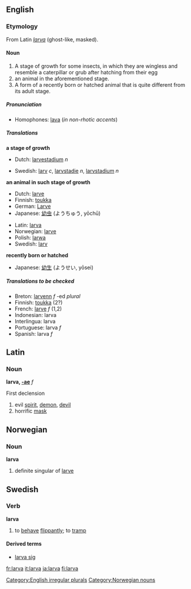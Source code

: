 ==English==
===Etymology===
From Latin ''[[larva#Latin|larva]]'' (ghost-like, masked).

====Noun====
{{sb2|'''larva'''|'''[[larvae]] '''or, incorrectly,''' [[larvas]]'''}}

<!--Is the first meaning correct?-->

#A stage of growth for some insects, in which they are wingless and resemble a caterpillar or grub after hatching from their egg
#an animal in the aforementioned stage.
#A form of a recently born or hatched animal that is quite different from its adult stage. 

=====Pronunciation=====
*Homophones: [[lava]] (''in non-rhotic accents'')

=====Translations=====
'''a stage of growth'''
{{top}}
*Dutch: [[larvestadium]] ''n''
{{mid}}
*Swedish: [[larv]] ''c'', [[larvstadie]] ''n'', [[larvstadium]] ''n''
{{bottom}}

'''an animal in such stage of growth'''
{{top}}
*Dutch: [[larve]] {{f}}
*Finnish: [[toukka]]
*German: [[Larve]] {{f}}
*Japanese: [[幼虫]] (ようちゅう, yōchū) 
{{mid}}
*Latin:  [[larva]] {{f}}
*Norwegian: [[larve]] {{mf}}
*Polish: [[larwa]] {{f}}
*Swedish: [[larv]] {{c}}
{{bottom}}

'''recently born or hatched'''
{{top}}
{{mid}}
*Japanese: [[幼生]] (ようせい, yōsei)
{{bottom}}

=====Translations to be checked=====
<!--Remove this section once all of the translations below have been moved into the tables above.-->
{{checktrans}}

*Breton: [[larvenn]] ''f'' -ed ''plural''
*Finnish: [[toukka]] (2?)
*French: [[larve]] ''f'' (1,2)
*Indonesian: larva
*Interlingua: larva
*Portuguese: larva ''f''
*Spanish: larva ''f''

[[Category:English irregular plurals]]

==Latin==
===Noun===
'''larva, [[Wiktionary Appendix:Latin first declension|-ae]]''' ''f''

First declension

#evil [[spirit]], [[demon]], [[devil]]
#horrific [[mask]]

==Norwegian==
===Noun===
[[Category:Norwegian nouns]]
'''larva'''
#definite singular of [[larve]]

==Swedish==
===Verb===
'''larva'''
# to [[behave]] [[flippantly]]; to [[tramp]]

====Derived terms====
*[[larva sig]]

[[fr:larva]]
[[it:larva]]
[[ja:larva]]
[[fi:larva]]